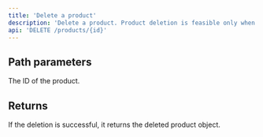 ```yaml
---
title: 'Delete a product'
description: 'Delete a product. Product deletion is feasible only when there are no associated prices linked to it.'
api: 'DELETE /products/{id}'
---
```


## Path parameters

<ParamField path="id" type="string">
  The ID of the product.
</ParamField>

## Returns

If the deletion is successful, it returns the deleted product object.